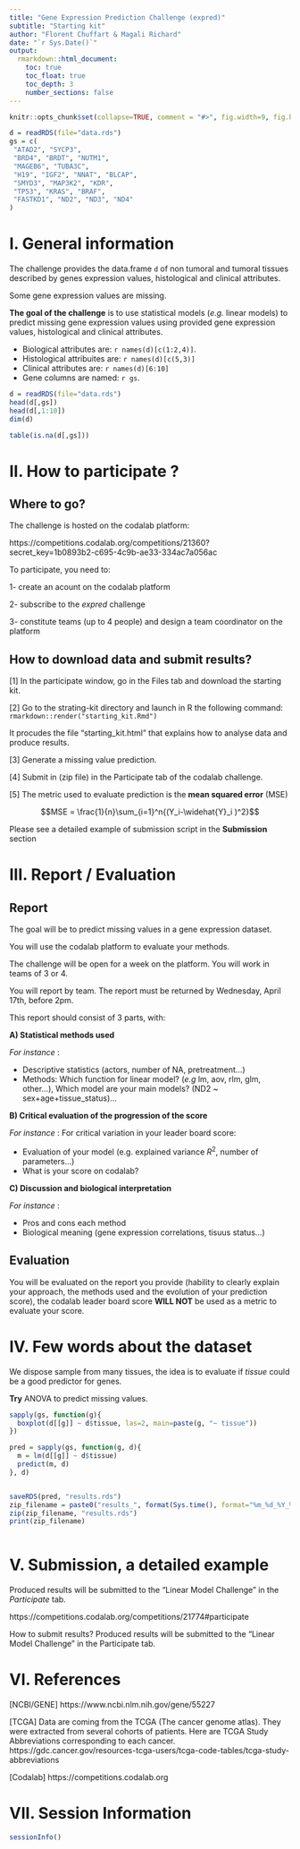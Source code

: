 ```yaml
---
title: "Gene Expression Prediction Challenge (expred)"
subtitle: "Starting kit"
author: "Florent Chuffart & Magali Richard"
date: "`r Sys.Date()`"
output: 
  rmarkdown::html_document:
    toc: true
    toc_float: true
    toc_depth: 3
    number_sections: false
---
```


```r
knitr::opts_chunk$set(collapse=TRUE, comment = "#>", fig.width=9, fig.height=6, eval=TRUE, echo=FALSE, results="hide")

d = readRDS(file="data.rds")
gs = c(
 "ATAD2", "SYCP3",
 "BRD4", "BRDT", "NUTM1",
 "MAGEB6", "TUBA3C",
 "H19", "IGF2", "NNAT", "BLCAP",
 "SMYD3", "MAP3K2", "KDR",
 "TP53", "KRAS", "BRAF",
 "FASTKD1", "ND2", "ND3", "ND4" 
)

```


# I. General information


The challenge provides the data.frame `d` of non tumoral and tumoral tissues described by genes expression values, histological and clinical attributes.

Some gene expression values are missing.

**The goal of the challenge** is to use statistical models (*e.g.* linear models) to predict missing gene expression values using provided gene expression values, histological and clinical attributes.

 - Biological attributes are:    `r names(d)[c(1:2,4)]`.
 - Histological attribuites are: `r names(d)[c(5,3)]`
 - Clinical attributes are:      `r names(d)[6:10]`
 - Gene columns are named: `r gs`.

```r
d = readRDS(file="data.rds")
head(d[,gs])
head(d[,1:10])
dim(d)
```

```r
table(is.na(d[,gs]))
```

# II. How to participate ?

## Where to go? 

The challenge is hosted on the codalab platform:

https://competitions.codalab.org/competitions/21360?secret_key=1b0893b2-c695-4c9b-ae33-334ac7a056ac

To participate, you need to:

1- create an acount on the codalab platform

2- subscribe to the *expred* challenge

3- constitute teams (up to 4 people) and design a team coordinator on the platform

## How to download data and submit results?

[1] In the participate window, go in the Files tab and download the starting kit.

[2] Go to the strating-kit directory and launch in R the following command: `rmarkdown::render("starting_kit.Rmd")`

It procudes the file "starting_kit.html" that explains how to analyse data and produce results.

[3] Generate a missing value prediction.

[4] Submit in (zip file) in the Participate tab of the codalab challenge.

[5] The metric used to evaluate prediction is the  **mean squared error** (MSE)

$$MSE = \frac{1}{n}\sum_{i=1}^n{(Y_i-\widehat{Y}_i )^2}$$


Please see a detailed example of submission script in the **Submission** section



# III. Report / Evaluation

## Report

The goal will be to predict missing values in a gene expression dataset. 

You will use the codalab platform to evaluate your methods. 

The challenge will be open for a week on the platform.
You will work in teams of 3 or 4.

You will report by team. 
The report must be returned by Wednesday, April 17th, before 2pm.

This report should consist of 3 parts, with:

**A) Statistical methods used**

*For instance* :

- Descriptive statistics (actors, number of NA, pretreatment...)
- Methods: Which function for linear model? (*e.g* lm, aov, rlm, glm, other...), Which model are your main models? (ND2 ~ sex+age+tissue_status)...

**B) Critical evaluation of the progression of the score**

*For instance* :
For critical variation in your leader board score:

- Evaluation of your model (e.g. explained variance $R^2$, number of parameters...)
- What is your score on codalab?
    
**C) Discussion and biological interpretation**

*For instance* :

- Pros and cons each method  
- Biological meaning (gene expression correlations, tisuus status...)

## Evaluation

You will be evaluated on the report you provide (hability to clearly explain your approach, the methods used and the evolution of your prediction score), the codalab leader board score **WILL NOT** be used as a metric to evaluate your score. 








# IV. Few words about the dataset 

We dispose sample from many tissues, the idea is to evaluate if *tissue* could be a good predictor for genes.


**Try** ANOVA to predict missing values.


```r
sapply(gs, function(g){
  boxplot(d[[g]] ~ d$tissue, las=2, main=paste(g, "~ tissue"))  
})
```

```r
pred = sapply(gs, function(g, d){
  m = lm(d[[g]] ~ d$tissue)
  predict(m, d)
}, d)


saveRDS(pred, "results.rds")
zip_filename = paste0("results_", format(Sys.time(), format="%m_%d_%Y_%s"), ".zip")
zip(zip_filename, "results.rds")
print(zip_filename)
```

```r
```







# V. Submission, a detailed example

Produced results will be submitted to the "Linear Model Challenge" in the *Participate* tab.

https://competitions.codalab.org/competitions/21774#participate

How to submit results?
Produced results will be submitted to the “Linear Model Challenge” in the Participate tab.








# VI. References 


[NCBI/GENE] https://www.ncbi.nlm.nih.gov/gene/55227

[TCGA] Data are coming from the TCGA (The cancer genome atlas). 
They were extracted from several cohorts of patients. 
Here are TCGA Study Abbreviations corresponding to each cancer. 
https://gdc.cancer.gov/resources-tcga-users/tcga-code-tables/tcga-study-abbreviations

[Codalab] https://competitions.codalab.org







# VII. Session Information

```r
sessionInfo()
```



